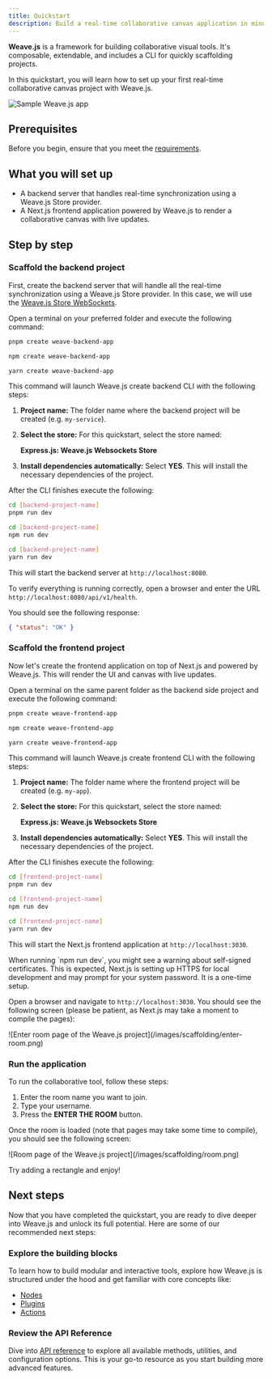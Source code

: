 ```yaml
---
title: Quickstart
description: Build a real-time collaborative canvas application in minutes
---
```



**Weave.js** is a framework for building collaborative visual tools. It's composable, extendable, and includes a CLI for quickly scaffolding projects.

In this quickstart, you will learn how to set up your first real-time collaborative canvas project with Weave.js.


![Sample Weave.js app](/images/sample-app.gif)

## Prerequisites

Before you begin, ensure that you meet the [requirements](/docs/main/requirements).

## What you will set up

- A backend server that handles real-time synchronization using a Weave.js Store provider.
- A Next.js frontend application powered by Weave.js to render a collaborative canvas with live updates.

## Step by step

<div className="fd-steps">

<div className="[&_h3]:fd-step">

### Scaffold the backend project

First, create the backend server that will handle all the real-time synchronization using a Weave.js Store provider.
In this case, we will use the [Weave.js Store WebSockets](/docs/main/build/stores/websockets-store).

Open a terminal on your preferred folder and execute the following command:

```bash tab="pnpm"
pnpm create weave-backend-app
```

```bash tab="npm"
npm create weave-backend-app
```

```bash tab="yarn"
yarn create weave-backend-app
```

This command will launch Weave.js create backend CLI with the following steps:

1. **Project name:**  The folder name where the backend project will be created (e.g. `my-service`).
2. **Select the store:**  For this quickstart, select the store named:

    **Express.js: Weave.js Websockets Store**

3. **Install dependencies automatically:** Select **YES**.  This will install the necessary dependencies of the project.

After the CLI finishes execute the following:

```bash tab="pnpm"
cd [backend-project-name]
pnpm run dev
```

```bash tab="npm"
cd [backend-project-name]
npm run dev
```

```bash tab="yarn"
cd [backend-project-name]
yarn run dev
```

This will start the backend server at `http://localhost:8080`. 

To verify everything is running correctly, open a browser and enter the URL `http://localhost:8080/api/v1/health`.

You should see the following response:

```json
{ "status": "OK" }
```

</div>

<div className="[&_h3]:fd-step">

### Scaffold the frontend project

Now let's create the frontend application on top of Next.js and powered by Weave.js.
This will render the UI and canvas with live updates.

Open a terminal on the same parent folder as the backend side project and execute the following command:

```bash tab="pnpm"
pnpm create weave-frontend-app
```

```bash tab="npm"
npm create weave-frontend-app
```

```bash tab="yarn"
yarn create weave-frontend-app
```

This command will launch Weave.js create frontend CLI with the following steps:

1. **Project name:**  The folder name where the frontend project will be created (e.g. `my-app`).

2. **Select the store:**  For this quickstart, select the store named:

    **Express.js: Weave.js Websockets Store**

3. **Install dependencies automatically:** Select **YES**.  This will install the necessary dependencies of the project.

After the CLI finishes execute the following:

```bash tab="pnpm"
cd [frontend-project-name]
pnpm run dev
```

```bash tab="npm"
cd [frontend-project-name]
npm run dev
```

```bash tab="yarn"
cd [frontend-project-name]
yarn run dev
```

This will start the Next.js frontend application at `http://localhost:3030`.

<Callout title="Self-signed certificate warning">
When running `npm run dev`, you might see a warning about self-signed certificates.
This is expected, Next.js is setting up HTTPS for local development and may prompt for your system password. 
It is a one-time setup.
</Callout>

Open a browser and navigate to `http://localhost:3030`. You should see the following screen (please be patient, as Next.js may take a moment to compile the pages):

<div className="flex justify-center items-center *:max-w-[600px] bg-gradient-to-br from-fd-primary/10 rounded-xl border">
  ![Enter room page of the Weave.js project](/images/scaffolding/enter-room.png)
</div>

</div>

<div className="[&_h3]:fd-step">

### Run the application

To run the collaborative tool, follow these steps:

1. Enter the room name you want to join.
2. Type your username.
3. Press the **ENTER THE ROOM** button.

Once the room is loaded (note that pages may take some time to compile), you should see the following screen:

<div className="flex justify-center items-center *:max-w-[600px] bg-gradient-to-br from-fd-primary/10 rounded-xl border">
  ![Room page of the Weave.js project](/images/scaffolding/room.png)
</div>

Try adding a rectangle and enjoy!

</div>

</div>

## Next steps

Now that you have completed the quickstart, you are ready to dive deeper into Weave.js and unlock its full potential. 
Here are some of our recommended next steps:

### Explore the building blocks

To learn how to build modular and interactive tools, explore how Weave.js is structured under the hood and get familiar with core concepts like:

- [Nodes](/docs/main/build/nodes)
- [Plugins](/docs/main/build/plugins)
- [Actions](/docs/main/build/actions)

### Review the API Reference

Dive into [API reference](/docs/sdk) to explore all available methods, utilities, and configuration options.
This is your go-to resource as you start building more advanced features.
